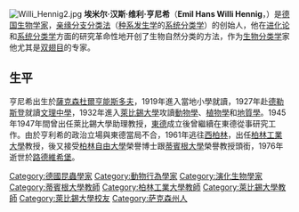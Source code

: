 {{noteTA
|1=zh-hans:进化;zh-hant:進化;zh-hk:進化;zh-tw:演化;zh-cn:进化;zh-sg:进化;zh-mo:進化;
}}
[[File:Willi_Hennig2.jpg|thumb]]
'''埃米尔·汉斯·维利·亨尼希'''（'''Emil Hans Willi Hennig'''，{{bd|1913年|4月20日|1976年|11月5日|catIdx=H}}）是[[德国|德国]][[生物学家|生物学家]]，[[亲缘分支分类法|亲缘分支分类法]]（[[种系发生学|种系发生学]]的[[系统分类学|系统分类学]]）的创始人，他在[[进化论|进化论]]和[[系统分类学|系统分类学]]方面的研究革命性地开创了生物自然分类的方法，作为[[生物分类学|生物分类学]]家他尤其是[[双翅目|双翅目]]的专家。

==生平==
亨尼希出生於[[薩克森|薩克森]][[迪雷内尔斯多夫|杜爾亨能斯多夫]]，1919年進入當地小學就讀，1927年赴[[德勒斯登|德勒斯登]]就讀[[文理中學|文理中學]]，1932年進入[[萊比錫大學|萊比錫大學]]攻讀[[動物學|動物學]]、[[植物學|植物學]]和[[地質學|地質學]]。1945年1947年間曾出任萊比錫大學助理教授，[[東德|東德]]成立後曾繼續在東德從事研究工作。由於亨利希的政治立場與東德當局不合，1961年逃往[[西柏林|西柏林]]，出任[[柏林工業大學|柏林工業大學]]教授，後又接受[[柏林自由大學|柏林自由大學]]榮譽博士跟[[蒂賓根大學|蒂賓根大學]]榮譽教授頭銜，1976年逝世於[[路德維希堡|路德維希堡]]。

{{Authority control}}
{{德国人物小作品}}

{{DEFAULTSORT:Hennig, Willi}}
[[Category:德國昆蟲學家|Category:德國昆蟲學家]]
[[Category:動物行為學家|Category:動物行為學家]]
[[Category:演化生物學家|Category:演化生物學家]]
[[Category:蒂賓根大學教師|Category:蒂賓根大學教師]]
[[Category:柏林工業大學教師|Category:柏林工業大學教師]]
[[Category:萊比錫大學教師|Category:萊比錫大學教師]]
[[Category:萊比錫大學校友|Category:萊比錫大學校友]]
[[Category:萨克森州人|Category:萨克森州人]]